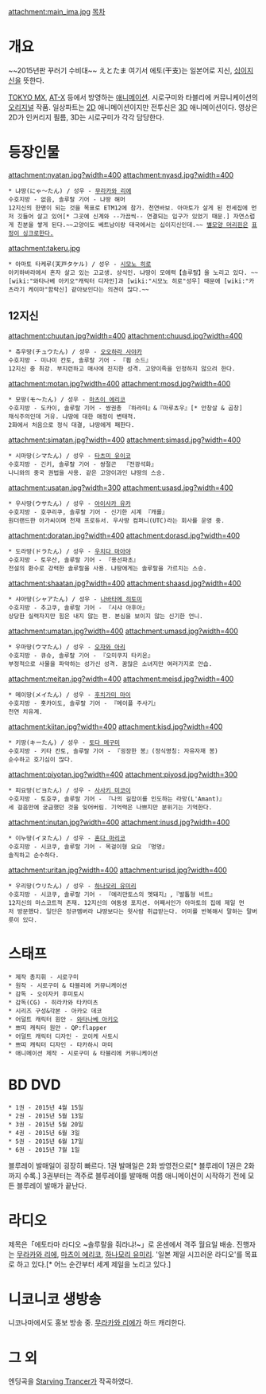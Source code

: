 attachment:main_ima.jpg 
[[목차]]
= 개요 =
~~2015년판 꾸러기 수비대~~
えとたま
여기서 에토(干支)는 일본어로 지신, [[십이지신]]을 뜻한다.

[[TOKYO MX]], [[AT-X]] 등에서 방영하는 [[애니메이션]]. 시로구미와 타블리에 커뮤니케이션의 [[오리지널]] 작품. 일상파트는 [[2D]] 애니메이션이지만 전투신은 [[3D]] 애니메이션이다. 영상은 2D가 인커리지 필름, 3D는 시로구미가 각각 담당한다.

= 등장인물 =
attachment:nyatan.jpg?width=400 attachment:nyasd.jpg?width=400
 * 냐땅(にゃ〜たん) / 성우 - [[무라카와 리에]]
 수호지방 - 없음, 솔루랄 기어 - 냐땅 해머
 12지신의 한명이 되는 것을 목표로 ETM12에 참가. 천연바보. 아마토가 살게 된 전세집에 먼저 깃들어 살고 있어[* 그곳에 신계와 --가끔씩-- 연결되는 입구가 있었기 때문.] 자연스럽게 친분을 쌓게 된다.~~고양이도 베트남이랑 태국에서는 십이지신인데.~~ [[히메지 미즈키|별모양 머리핀은]] [[스탠드|표정이 싱크로한다.]]

attachment:takeru.jpg
 * 아마토 타케루(天戸タケル) / 성우 - [[시모노 히로]]
 아키하바라에서 혼자 살고 있는 고교생. 상식인. 냐땅이 모에력【솔루랄】을 노리고 있다. ~~[wiki:"와타나베 아키오"캐릭터 디자인]과 [wiki:"시모노 히로"성우] 때문에 [wiki:"카츠라기 케이마"함락신] 같아보인다는 의견이 많다.~~
== 12지신 ==
attachment:chuutan.jpg?width=400 attachment:chuusd.jpg?width=400
 * 츄우땅(チュウたん) / 성우 - [[오오하라 사야카]]
 수호지방 - 미나미 칸토, 솔루랄 기어 - 『휩 소드』
 12지신 중 최강. 부지런하고 매사에 진지한 성격. 고양이족을 인정하지 않으려 한다.
attachment:motan.jpg?width=400 attachment:mosd.jpg?width=400
 * 모땅(モ〜たん) / 성우 - [[마츠이 에리코]]
 수호지방 - 도카이, 솔루랄 기어 - 쌍권총 『하라미』&『마루쵸우』[* 안창살 & 곱창]
 채식주의인데 거유. 냐땅에 대한 애정이 변태적.
 2화에서 처음으로 정식 대결, 냐땅에게 패한다.
attachment:simatan.jpg?width=400 attachment:simasd.jpg?width=400 
 * 시마땅(シマたん) / 성우 - [[타츠미 유이코]]
 수호지방 - 긴키, 솔루랄 기어 - 쌍절곤  『전광석화』
 나니와의 중국 권법을 사용. 같은 고양이과인 냐땅의 스승.
attachment:usatan.jpg?width=300 attachment:usasd.jpg?width=400 
 * 우사땅(ウサたん) / 성우 - [[아이사카 유카]]
 수호지방 - 호쿠리쿠, 솔루랄 기어 - 신기한 시계 『캐롤』
 원더랜드한 아가씨이며 천재 프로듀서. 우사땅 컴퍼니(UTC)라는 회사를 운영 중.
attachment:doratan.jpg?width=400 attachment:dorasd.jpg?width=400 
 * 도라땅(ドラたん) / 성우 - [[우치다 마아야]]
 수호지방 - 토우산, 솔루랄 기어 - 『용선파초』
 전설의 환수로 강력한 솔루랄을 사용. 냐땅에게는 솔루랄을 가르치는 스승. 
attachment:shaatan.jpg?width=400 attachment:shaasd.jpg?width=400 
 * 샤아땅(シャアたん) / 성우 - [[나바타메 히토미]]
 수호지방 - 추고쿠, 솔루랄 기어 - 『시샤 아후아』
 상당한 실력자지만 힘은 내지 않는 편. 본심을 보이지 않는 신기한 언니.
attachment:umatan.jpg?width=400 attachment:umasd.jpg?width=400 
 * 우마땅(ウマたん) / 성우 - [[오자와 아리]]
 수호지방 - 큐슈, 솔루랄 기어 - 『오미쿠지 타키온』
 부정적으로 사물을 파악하는 성가신 성격. 꿈많은 소녀지만 여러가지로 안습.
attachment:meitan.jpg?width=400 attachment:meisd.jpg?width=400 
 * 메이땅(メイたん) / 성우 - [[후치가미 마이]]
 수호지방 - 홋카이도, 솔루랄 기어 - 『메이플 주사기』
 천연 치유계.
attachment:kiitan.jpg?width=400 attachment:kisd.jpg?width=400 
 * 키땅(キーたん) / 성우 - [[토다 메구미]]
 수호지방 - 키타 칸토, 솔루랄 기어 - 『굉장한 봉』(정식명칭: 자유자재 봉)
 순수하고 호기심이 많다.
attachment:piyotan.jpg?width=400 attachment:piyosd.jpg?width=300 
 * 피요땅(ピヨたん) / 성우 - [[사사키 미코이]]
 수호지방 - 토호쿠, 솔루랄 기어 - 『나의 길잡이를 인도하는 라망(L'Amant)』
 세 걸음만에 궁금했던 것을 잊어버림. 기억력은 나쁘지만 분위기는 기억한다.
attachment:inutan.jpg?width=400 attachment:inusd.jpg?width=400 
 * 이누땅(イヌたん) / 성우 - [[혼다 마리코]]
 수호지방 - 시코쿠, 솔루랄 기어 - 목걸이형 요요 『멍멍』
 솔직하고 순수하다.
attachment:uritan.jpg?width=400 attachment:urisd.jpg?width=400 
 * 우리땅(ウリたん) / 성우 - [[하나모리 유미리]]
 수호지방 - 시코쿠, 솔루랄 기어 - 『에리만토스의 멧돼지』,『발톱형 비트』
 12지신의 마스코트적 존재. 12지신의 여동생 포지션. 어째서인가 아마토의 집에 제일 먼저 방문했다. 일단은 정규멤버라 냐땅보다는 윗사람 취급받는다. 어미를 반복해서 말하는 말버릇이 있다.

= 스태프 =
 * 제작 총지휘 - 시로구미
 * 원작 - 시로구미 & 타블리에 커뮤니케이션
 * 감독 - 오이자키 후미토시
 * 감독(CG) - 히라카와 타카미츠
 * 시리즈 구성&각본 - 아카오 데코
 * 어덜트 캐릭터 원안 - [[와타나베 아키오]]
 * 쁘띠 캐릭터 원안 - QP:flapper
 * 어덜트 캐릭터 디자인 - 코이케 사토시
 * 쁘띠 캐릭터 디자인 - 타카하시 마미
 * 애니메이션 제작 - 시로구미 & 타블리에 커뮤니케이션

= BD DVD =
 * 1권 - 2015년 4월 15일
 * 2권 - 2015년 5월 13일
 * 3권 - 2015년 5월 20일
 * 4권 - 2015년 6월 3일
 * 5권 - 2015년 6월 17일
 * 6권 - 2015년 7월 1일
블루레이 발매일이 굉장히 빠르다. 1권 발매일은 2화 방영전으로[* 블루레이 1권은 2화까지 수록.] 3권부터는 격주로 블루레이를 발매해 여름 애니메이션이 시작하기 전에 모든 블루레이 발매가 끝난다.
= 라디오 = 
제목은「에토타마 라디오 ~솔루랄을 줘라냐!~」로 온센에서 격주 월요일 배송. 진행자는 [[무라카와 리에]], [[마츠이 에리코]], [[하나모리 유미리]]. '일본 제일 시끄러운 라디오'를 목표로 하고 있다.[* 어느 순간부터 세계 제일을 노리고 있다.]

= 니코니코 생방송 =
니코나마에서도 홍보 방송 중. [[무라카와 리에]]가 하드 캐리한다.

= 그 외 =
엔딩곡을 [[Starving Trancer]]가 작곡하였다.
